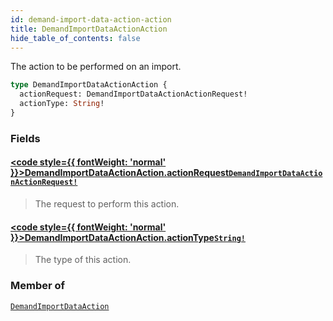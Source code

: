 ```yaml
---
id: demand-import-data-action-action
title: DemandImportDataActionAction
hide_table_of_contents: false
---
```








The action to be performed on an import.

```graphql
type DemandImportDataActionAction {
  actionRequest: DemandImportDataActionActionRequest!
  actionType: String!
}
```


### Fields

#### [<code style={{ fontWeight: 'normal' }}>DemandImportDataActionAction.<b>actionRequest</b></code>](#)<Bullet />[`DemandImportDataActionActionRequest!`](/demand/api/graphql-admin/reference/objects/demand-import-data-action-action-request) <Badge class="secondary" text="non-null"/> <Badge class="secondary" text="object"/>
> The request to perform this action.
> 

#### [<code style={{ fontWeight: 'normal' }}>DemandImportDataActionAction.<b>actionType</b></code>](#)<Bullet />[`String!`](/demand/api/graphql-admin/reference/scalars/string) <Badge class="secondary" text="non-null"/> <Badge class="secondary" text="scalar"/>
> The type of this action.
> 



### Member of

[`DemandImportDataAction`](/demand/api/graphql-admin/reference/objects/demand-import-data-action)  <Badge class="secondary" text="object"/>



